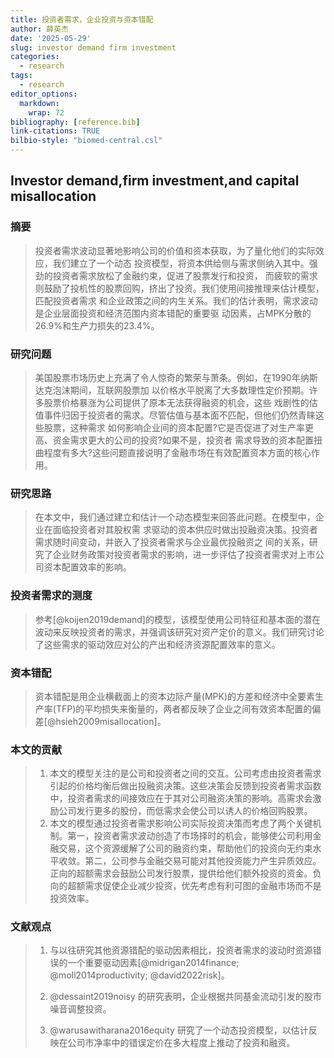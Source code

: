 ```yaml
---
title: 投资者需求，企业投资与资本错配
author: 薛英杰
date: '2025-05-29'
slug: investor demand firm investment
categories:
  - research
tags:
  - research
editor_options: 
  markdown: 
    wrap: 72
bibliography: [reference.bib]
link-citations: TRUE
bilbio-style: "biomed-central.csl"
---
```


## Investor demand,firm investment,and capital misallocation

### 摘要

> 投资者需求波动显著地影响公司的价值和资本获取，为了量化他们的实际效应，我们建立了一个动态
> 投资模型，将资本供给侧与需求侧纳入其中。强劲的投资者需求放松了金融约束，促进了股票发行和投资，
> 而疲软的需求则鼓励了投机性的股票回购，挤出了投资。我们使用间接推理来估计模型，匹配投资者需求
> 和企业政策之间的内生关系。我们的估计表明，需求波动是企业层面投资和经济范围内资本错配的重要驱
> 动因素，占MPK分散的26.9%和生产力损失的23.4%。

### 研究问题

> 美国股票市场历史上充满了令人惊奇的繁荣与萧条。例如，在1990年纳斯达克泡沫期间，互联网股票加
> 以价格水平脱离了大多数理性定价预期。许多股票价格暴涨为公司提供了原本无法获得融资的机会，这些
> 戏剧性的估值事件归因于投资者的需求。尽管估值与基本面不匹配，但他们仍然青睐这些股票，这种需求
> 如何影响企业间的资本配置?它是否促进了对生产率更高、资金需求更大的公司的投资?如果不是，投资者
> 需求导致的资本配置扭曲程度有多大?这些问题直接说明了金融市场在有效配置资本方面的核心作用。

### 研究思路

> 在本文中，我们通过建立和估计一个动态模型来回答此问题。在模型中，企业在面临投资者对其股权需
> 求驱动的资本供应时做出投融资决策。投资者需求随时间变动，并嵌入了投资者需求与企业最优投融资之
> 间的关系，研究了企业财务政策对投资者需求的影响，进一步评估了投资者需求对上市公司资本配置效率的影响。

### 投资者需求的测度

> 参考[@koijen2019demand]的模型，该模型使用公司特征和基本面的潜在波动来反映投资者的需求，并强调该研究对资产定价的意义。我们研究讨论了这些需求的驱动效应对公的产出和经济资源配置效率的意义。

### 资本错配

> 资本错配是用企业横截面上的资本边际产量(MPK)的方差和经济中全要素生产率(TFP)的平均损失来衡量的，两者都反映了企业之间有效资本配置的偏差[@hsieh2009misallocation]。

### 本文的贡献

> 1.  本文的模型关注的是公司和投资者之间的交互。公司考虑由投资者需求引起的价格均衡后做出投融资决策。这些决策会反馈到投资者需求函数中，投资者需求的间接效应在于其对公司融资决策的影响。高需求会激励公司发行更多的股份，而低需求会使公司以诱人的价格回购股票。
> 2.  本文的模型通过投资者需求影响公司实际投资决策而考虑了两个关键机制。第一，投资者需求波动创造了市场择时的机会，能够使公司利用金融交易，这个资源缓解了公司的融资约束，帮助他们的投资向无约束水平收敛。第二，公司参与金融交易可能对其他投资能力产生异质效应。正向的超额需求会鼓励公司发行股票，提供给他们额外投资的资金。负向的超额需求促使企业减少投资，优先考虑有利可图的金融市场而不是投资效率。

### 文献观点

> 1.  与以往研究其他资源错配的驱动因素相比，投资者需求的波动时资源错误的一个重要驱动因素[@midrigan2014finance;
>     @moll2014productivity; @david2022risk]。
>
> 2.  @dessaint2019noisy
>     的研究表明，企业根据共同基金流动引发的股市噪音调整投资。
>
> 3.  @warusawitharana2016equity
>     研究了一个动态投资模型，以估计反映在公司市净率中的错误定价在多大程度上推动了投资和融资。
